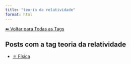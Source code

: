 ```yaml
---
title: "teoria da relatividade"
format: html
---
```


[⬅ Voltar para Todas as Tags](../tags.qmd)

## Posts com a tag **teoria da relatividade**

- [⚛️ Física](/posts/fisica/index.html)

